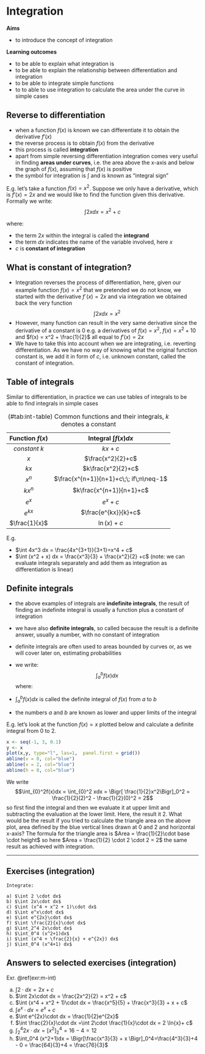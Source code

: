 # Integration

**Aims**

- to introduce the concept of integration

**Learning outcomes**

- to be able to explain what integration is
- to be able to explain the relationship between differentiation and integration
- to be able to integrate simple functions
- to to able to use integration to calculate the area under the curve in simple cases

## Reverse to differentiation
- when a function $f(x)$ is known we can differentiate it to obtain the derivative $f'(x)$
- the reverse process is to obtain $f(x)$ from the derivative
- this process is called **integration**
- apart from simple reversing differentiation integration comes very useful in finding **areas under curves**, i.e. the area above the x-axis and below the graph of $f(x)$, assuming that $f(x)$ is positive
- the symbol for integration is $\int$ and is known as "integral sign" 

E.g. let's take a function $f(x) = x^2$. Suppose we only have a derivative, which is $f'(x) = 2x$ and we would like to find the function given this derivative. Formally we write: $$\int 2x dx = x^2 +c$$

where:

- the term $2x$ within the integral is called the **integrand** 
- the term $dx$ indicates the name of the variable involved, here $x$
- $c$ is **constant of integration**

## What is constant of integration? 

- Integration reverses the process of differentiation, here, given our example function $f(x) = x^2$ that we pretended we do not know, we started with the derivative $f´(x) = 2x$ and via integration we obtained back the very function $$\int 2x dx = x^2$$
- However, many function can result in the very same derivative since the derivative of a constant is 0 e.g. a derivatives of $f(x) = x^2$, $f(x) = x^2 + 10$ and $f(x) = x^2 + \frac{1}{2}$ all equal to $f'(x) = 2x$ 
- We have to take this into account when we are integrating, i.e. reverting differentiation. As we have no way of knowing what the original function constant is, we add it in form of $c$, i.e. unknown constant, called the constant of integration. 

## Table of integrals
Similar to differentiation, in practice we can use tables of integrals to be able to find integrals in simple cases

|Function $f(x)$ | Integral $\int f(x) dx$ |
| :-----------: | :-----------: |
|$constant\:k$ | $kx + c$|
|$x$ | $\frac{x^2}{2}+c$|
|$kx$ | $k\frac{x^2}{2}+c$|
|$x^n$ | $\frac{x^{n+1}}{n+1}+c\;\; if\;n\neq-1$|
|$kx^n$ | $k\frac{x^{n+1}}{n+1}+c$|
|$e^x$ | $e^x+c$|
|$e^{kx}$ | $\frac{e^{kx}}{k}+c$|
|$\frac{1}{x}$ | $\ln(x)+c$|
Table: (\#tab:int-table) Common functions and their integrals, $k$ denotes a constant

E.g. 

- $\int 4x^3 dx = \frac{4x^{3+1}}{3+1}=x^4 + c$
- $\int (x^2 + x) dx = \frac{x^3}{3} + \frac{x^2}{2} +c$ (note: we can evaluate integrals separately and add them as integration as differentiation is linear)

## Definite integrals
- the above examples of integrals are **indefinite integrals**, the result of finding an indefinite integral is usually a function plus a constant of integration
- we have also **definite integrals**, so called because the result is a definite answer, usually a number, with no constant of integration
- definite integrals are often used to areas bounded by curves or, as we will cover later on, estimating probabilities
- we write: $$\int_{a}^bf(x)dx$$ where:

- $\int_{a}^bf(x)dx$ is called the definite integral of $f(x)$ from $a$ to $b$
- the numbers $a$ and $b$ are known as lower and upper limits of the integral

E.g. let's look at the function $f(x) = x$ plotted below and calculate a definite integral from $0$ to $2$. 
```r

x <- seq(-1, 3, 0.1)
y <- x
plot(x,y, type="l", las=1,  panel.first = grid())
abline(v = 0, col="blue")
abline(v = 2, col="blue")
abline(h = 0, col="blue")

```

We write $$\int_{0}^2f(x)dx = \int_{0}^2 xdx =  \Bigr[ \frac{1}{2}x^2\Bigr]_0^2 = \frac{1}{2}(2)^2 - \frac{1}{2}(0)^2 = 2$$ so first find the integral and then we evaluate it at upper limit and subtracting the evaluation at the lower limit. Here, the result it 2. What would be the result if you tried to calculate the triangle area on the above plot, area defined by the blue vertical lines drawn at 0 and 2 and horizontal x-axis? The formula for the triangle area is $Area = \frac{1}{2}\cdot base \cdot height$ so here $Area = \frac{1}{2} \cdot 2 \cdot 2 = 2$ the same result as achieved with integration. 


-------

## Exercises (integration)

```exercise

Integrate:
  
a) $\int 2 \cdot dx$
b) $\int 2x\cdot dx$
c) $\int (x^4 + x^2 + 1)\cdot dx$
d) $\int e^x\cdot dx$
e) $\int e^{2x}\cdot dx$
f) $\int \frac{2}{x}\cdot dx$
g) $\int_2^4 2x\cdot dx$
h) $\int_0^4 (x^2+1)dx$
i) $\int (x^4 + \frac{2}{x} + e^{2x}) dx$
j) $\int_0^4 (x^4+1) dx$

```

## Answers to selected exercises (integration) {-}

Exr. \@ref(exr:m-int)

a) $\int 2 \cdot dx = 2x +c$
b) $\int 2x\cdot dx = \frac{2x^2}{2} = x^2 + c$
c) $\int (x^4 + x^2 + 1)\cdot dx = \frac{x^5}{5} + \frac{x^3}{3} + x + c$
d) $\int e^x\cdot dx = e^x + c$
e) $\int e^{2x}\cdot dx = \frac{1}{2}e^{2x}$
f) $\int \frac{2}{x}\cdot dx =\int 2\cdot \frac{1}{x}\cdot dx = 2 \ln{x}+ c$
g) $\int_2^4 2x\cdot dx = \Bigr[x^2\Bigr]_2^4 = 16 - 4 = 12$
h) $\int_0^4 (x^2+1)dx = \Bigr[\frac{x^3}{3} + x \Bigr]_0^4=\frac{4^3}{3}+4 - 0 = \frac{64}{3}+4 = \frac{76}{3}$
<!-- i) $\int x^4 + \frac{2}{x} + e^{2x}\cdot dx$ -->
<!-- j) $\int_0^4 x^4+1\cdot dx$ -->





